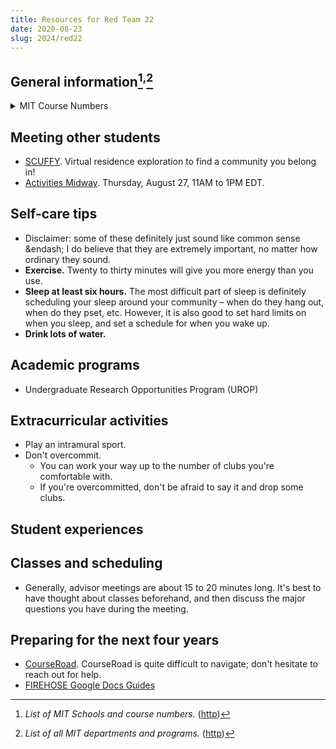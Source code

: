 ```yaml
---
title: Resources for Red Team 22
date: 2020-08-23
slug: 2024/red22
---
```


## General information[^courses]<sup>,</sup>[^subjects]
<details>
  <summary>MIT Course Numbers</summary>

1. Civil and Environmental Engineering (CEE)
2. Mechanical Engineering (MechE)
3. Materials Science and Engineering (DMSE)
4. Architecture
5. Chemistry
6. Electrical Engineering and Computer Science (EECS)
7. Biology
8. Physics
9. Brain and Cognitive Sciences
10. Chemical Engineering
11. Urban Studies and Planning (DUSP)
12. Earth, Atmospheric, and Planetary Sciences (EAPS)
13. n/a
14. Economics
15. Management
16. Aeronautics and Astronautics
17. Political Science
18. Mathematics
19. n/a
20. Biological Engineering
21. Humanities
  * **21A.** Anthropology
  * **21G.** Global Languages
  * **21H.** History
  * **21L.** Literature
  * **21M.** Music and Theatre Arts
  * **21W**. Writing
22. Nuclear Science and Engineering
23. n/a
24. Linguistics and Philosophy

</details>

## Meeting other students
* [SCUFFY](https://scuffy.mit.edu/ESC-Events-a37325bb5ae542b4943f7d1a19b68ce2). Virtual residence exploration to find a community you belong in!
* [Activities Midway](https://midway.techx.io/). Thursday, August 27, 11AM to 1PM EDT.

## Self-care tips
* Disclaimer: some of these definitely just sound like common sense &endash; I do believe that they are extremely important, no matter how ordinary they sound.
* **Exercise.** Twenty to thirty minutes will give you more energy than you use.
* **Sleep at least six hours.** The most difficult part of sleep is definitely scheduling your sleep around your community &ndash; when do they hang out, when do they pset, etc. However, it is also good to set hard limits on when you sleep, and set a schedule for when you wake up.
* **Drink lots of water.**

## Academic programs
* <Link to="/urop">Undergraduate Research Opportunities Program (UROP)</Link>

## Extracurricular activities
* Play an intramural sport.
* Don't overcommit.
  * You can work your way up to the number of clubs you're comfortable with.
  * If you're overcommitted, don't be afraid to say it and drop some clubs.

## Student experiences


## Classes and scheduling
* Generally, advisor meetings are about 15 to 20 minutes long. It's best to have thought about classes beforehand, and then discuss the major questions you have during the meeting.

## Preparing for the next four years
* [CourseRoad](https://courseroad.mit.edu/road/). CourseRoad is quite difficult to navigate; don't hesitate to reach out for help.
* [FIREHOSE Google Docs Guides](https://docs.google.com/document/d/1gZ-4H8vx8Rb4enMUdreYXSeQiZnh2FzotCFX2y8fV3Q/edit?usp=sharing)


[^courses]: _List of MIT Schools and course numbers._ ([http](http://catalog.mit.edu/schools/))
[^subjects]: _List of all MIT departments and programs._ ([http](http://catalog.mit.edu/subjects/))